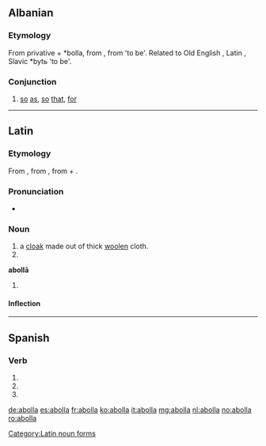 ==Albanian==

===Etymology===
From privative {{l|sq|a-}} + *bolla, from {{etyl|sqj-pro|sq}} {{m|sqj-pro|*bhēl}}, from {{etyl|ine-pro|sq}} {{m|ine-pro|*bheuH}} 'to be'. Related to Old English {{term|bēon||to be|lang=ang}}, Latin {{term|fierī||to become|lang=la}}, Slavic *bytь 'to be'.

===Conjunction===
{{sq-conj|f|hajbe|halba|hajbet}}

# [[so]] [[as]], [[so]] [[that]], [[for]]

----

==Latin==

===Etymology===
From {{etyl|grc|la}} {{term|ἀναβολή||mantle|lang=grc}}, from {{term|ἀναβάλλω||I throw up|lang=grc}}, from {{term|ἀνά||up, upwards|lang=grc}} + {{term|βάλλω||I [[throw]]|lang=grc}}.

===Pronunciation===
* {{la-pronunc|abolla}}

===Noun===
{{la-noun|abolla||abollae|f|first}}

# a [[cloak]] made out of thick [[woolen]] cloth.
# {{inflection of|abolla||voc|s|lang=la}}

'''abollā''' {{g|f}}
# {{inflection of|abolla||abl|s|lang=la}}

====Inflection====
{{la-decl-1st|aboll}}

[[Category:Latin noun forms]]

----

==Spanish==

===Verb===
{{es-verb-form}}

# {{es-verb form of|ending=ar|mood=imperative|sense=affirmative|pers=2|formal=no|number=singular|abollar}}
# {{es-verb form of|ending=ar|mood=indicative|tense=present|pers=2|formal=yes|number=singular|abollar}}
# {{es-verb form of|ending=ar|mood=indicative|tense=present|pers=3|number=singular|abollar}}

[[de:abolla]]
[[es:abolla]]
[[fr:abolla]]
[[ko:abolla]]
[[it:abolla]]
[[mg:abolla]]
[[nl:abolla]]
[[no:abolla]]
[[ro:abolla]]